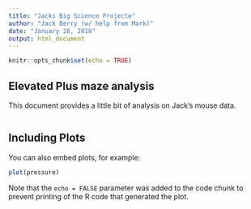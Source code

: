 ```yaml
---
title: "Jacks Big Science Projecte"
author: "Jack Berry (w/ help from Mark)"
date: "January 28, 2018"
output: html_document
---
```


```r
knitr::opts_chunk$set(echo = TRUE)
```

## Elevated Plus maze analysis
This document provides a little bit of analysis on Jack's mouse data.

```r
```

## Including Plots

You can also embed plots, for example:

```r
plot(pressure)
```

Note that the `echo = FALSE` parameter was added to the code chunk to prevent printing of the R code that generated the plot.
